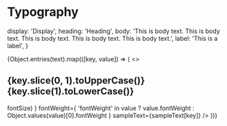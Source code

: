 
<Meta title="Common / Typography" />

# Typography

  display: 'Display',
  heading: 'Heading',
  body: 'This is body text. This is body text. This is body text. This is body text. This is body text.',
  label: 'This is a label',
}

<div>
  {Object.entries(text).map(([key, value]) => (
    <>
      <h2>
        {key.slice(0, 1).toUpperCase()}
        {key.slice(1).toLowerCase()}
      </h2>
      <Typeset
        fontSizes={
          'fontSize' in value
            ? [value.fontSize]
            : Object.values(value).map(({ fontSize }) => fontSize)
        }
        fontWeight={
          'fontWeight' in value
            ? value.fontWeight
            : Object.values(value)[0].fontWeight
        }
        sampleText={sampleText[key]}
      />
    </>
  ))}
</div>
